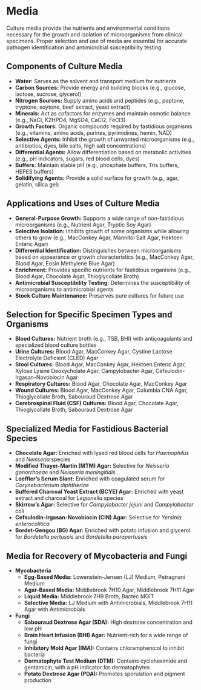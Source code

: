 # Media {-}

Culture media provide the nutrients and environmental conditions necessary for the growth and isolation of microorganisms from clinical specimens. Proper selection and use of media are essential for accurate pathogen identification and antimicrobial susceptibility testing

## **Components of Culture Media** {-}

*   **Water:** Serves as the solvent and transport medium for nutrients
*   **Carbon Sources:** Provide energy and building blocks (e.g., glucose, lactose, sucrose, glycerol)
*   **Nitrogen Sources:** Supply amino acids and peptides (e.g., peptone, tryptone, soytone, beef extract, yeast extract)
*   **Minerals:** Act as cofactors for enzymes and maintain osmotic balance (e.g., NaCl, K2HPO4, MgSO4, CaCl2, FeCl3)
*   **Growth Factors:** Organic compounds required by fastidious organisms (e.g., vitamins, amino acids, purines, pyrimidines, hemin, NAD)
*   **Selective Agents:** Inhibit the growth of unwanted microorganisms (e.g., antibiotics, dyes, bile salts, high salt concentrations)
*   **Differential Agents:** Allow differentiation based on metabolic activities (e.g., pH indicators, sugars, red blood cells, dyes)
*   **Buffers:** Maintain stable pH (e.g., phosphate buffers, Tris buffers, HEPES buffers)
*   **Solidifying Agents:** Provide a solid surface for growth (e.g., agar, gelatin, silica gel)

## **Applications and Uses of Culture Media** {-}

*   **General-Purpose Growth:** Supports a wide range of non-fastidious microorganisms (e.g., Nutrient Agar, Tryptic Soy Agar)
*   **Selective Isolation:** Inhibits growth of some organisms while allowing others to grow (e.g., MacConkey Agar, Mannitol Salt Agar, Hektoen Enteric Agar)
*   **Differential Identification:** Distinguishes between microorganisms based on appearance or growth characteristics (e.g., MacConkey Agar, Blood Agar, Eosin Methylene Blue Agar)
*   **Enrichment:** Provides specific nutrients for fastidious organisms (e.g., Blood Agar, Chocolate Agar, Thioglycollate Broth)
*   **Antimicrobial Susceptibility Testing:** Determines the susceptibility of microorganisms to antimicrobial agents
*   **Stock Culture Maintenance:** Preserves pure cultures for future use

## **Selection for Specific Specimen Types and Organisms** {-}

*   **Blood Cultures:** Nutrient broth (e.g., TSB, BHI) with anticoagulants and specialized blood culture bottles
*   **Urine Cultures:** Blood Agar, MacConkey Agar, Cystine Lactose Electrolyte Deficient (CLED) Agar
*   **Stool Cultures:** Blood Agar, MacConkey Agar, Hektoen Enteric Agar, Xylose Lysine Deoxycholate Agar, Campylobacter Agar, Cefsulodin-Irgasan-Novobiocin Agar
*   **Respiratory Cultures:** Blood Agar, Chocolate Agar, MacConkey Agar
*   **Wound Cultures:** Blood Agar, MacConkey Agar, Columbia CNA Agar, Thioglycollate Broth, Sabouraud Dextrose Agar
*   **Cerebrospinal Fluid (CSF) Cultures:** Blood Agar, Chocolate Agar, Thioglycollate Broth, Sabouraud Dextrose Agar

## **Specialized Media for Fastidious Bacterial Species** {-}

*   **Chocolate Agar:** Enriched with lysed red blood cells for *Haemophilus* and *Neisseria* species
*   **Modified Thayer-Martin (MTM) Agar:** Selective for *Neisseria gonorrhoeae* and *Neisseria meningitidis*
*   **Loeffler's Serum Slant:** Enriched with coagulated serum for *Corynebacterium diphtheriae*
*   **Buffered Charcoal Yeast Extract (BCYE) Agar:** Enriched with yeast extract and charcoal for *Legionella* species
*   **Skirrow's Agar:** Selective for *Campylobacter jejuni* and *Campylobacter coli*
*   **Cefsulodin-Irgasan-Novobiocin (CIN) Agar:** Selective for *Yersinia enterocolitica*
*   **Bordet-Gengou (BG) Agar:** Enriched with potato infusion and glycerol for *Bordetella pertussis* and *Bordetella parapertussis*

## **Media for Recovery of Mycobacteria and Fungi** {-}

*   **Mycobacteria**
    *   **Egg-Based Media:** Lowenstein-Jensen (LJ) Medium, Petragnani Medium
    *   **Agar-Based Media:** Middlebrook 7H10 Agar, Middlebrook 7H11 Agar
    *   **Liquid Media:** Middlebrook 7H9 Broth, Bactec MGIT
    *   **Selective Media:** LJ Medium with Antimicrobials, Middlebrook 7H11 Agar with Antimicrobials
*   **Fungi**
    *   **Sabouraud Dextrose Agar (SDA):** High dextrose concentration and low pH
    *   **Brain Heart Infusion (BHI) Agar:** Nutrient-rich for a wide range of fungi
    *   **Inhibitory Mold Agar (IMA):** Contains chloramphenicol to inhibit bacteria
    *   **Dermatophyte Test Medium (DTM):** Contains cycloheximide and gentamicin, with a pH indicator for dermatophytes
    *   **Potato Dextrose Agar (PDA):** Promotes sporulation and pigment production
